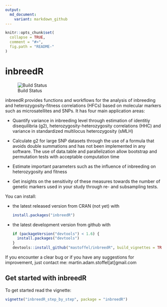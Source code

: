 ```yaml
---
output:
  md_document:
    variant: markdown_github
---
```


<!-- README.md is generated from README.Rmd. Please edit that file -->

```r
knitr::opts_chunk$set(
  collapse = TRUE,
  comment = "#>",
  fig.path = "README-"
)
```

# inbreedR

![Build Status](https://travis-ci.org/mastoffel/inbreedR.svg?branch=master)

inbreedR provides functions and workflows for the analysis of inbreeding and heterozygosity-fitness correlations (HFCs) based on molecular markers such as microsatellites and SNPs. It has four main application areas:

* Quantify variance in inbreeding level through estimation of identitiy disequilibria (g2), 
  heterozygosity-heterozygosity correlations (HHC) and variance in standardized multilocus heterozygosity (sMLH)

* Calculate g2 for large SNP datasets through the use of a formula that avoids double summations and 
  has not been implemented in any software. The use of data.table and parallelization allow bootstrap
  and permutation tests with acceptable computation time
  
* Estimate important parameters such as the influence of inbreeding on heterozygosity and fitness

* Get insights on the sensitivity of these measures towards the number of genetic markers used in your
  study through re- and subsampling tests.

You can install:

* the latest released version from CRAN (not yet) with

    ```R
    install.packages("inbreedR")
    ```

* the latest development version from github with

    ```R
    if (packageVersion("devtools") < 1.6) {
      install.packages("devtools")
    }
    devtools::install_github("mastoffel/inbreedR", build_vignettes = TRUE)
    ```
   

If you encounter a clear bug or if you have any suggestions for improvement, just contact me: 
martin.adam.stoffel[at]gmail.com

## Get started with inbreedR

To get started read the vignette:  

```r
vignette("inbreedR_step_by_step", package = "inbreedR")
```


 
    



